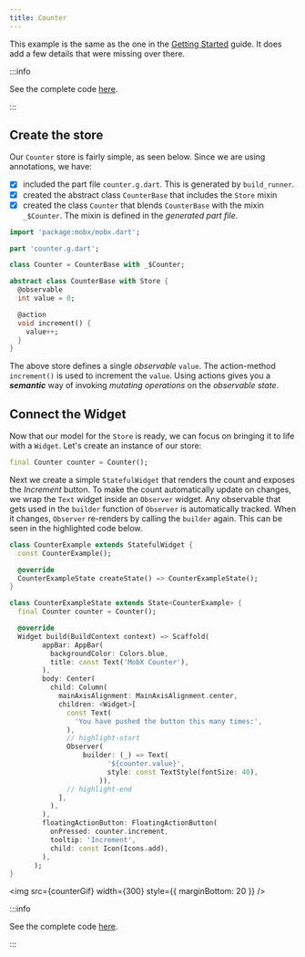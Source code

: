 ```yaml
---
title: Counter
---
```


This example is the same as the one in the [Getting Started](/getting-started)
guide. It does add a few details that were missing over there.

:::info

See the complete code
[here](https://github.com/mobxjs/mobx.dart/tree/master/mobx_examples/lib/counter).

:::

## Create the store

Our `Counter` store is fairly simple, as seen below. Since we are using
annotations, we have:

- [x] included the part file `counter.g.dart`. This is generated by
      `build_runner`.
- [x] created the abstract class `CounterBase` that includes the `Store` mixin
- [x] created the class `Counter` that blends `CounterBase` with the mixin
      `_$Counter`. The mixin is defined in the _generated part file_.

```dart
import 'package:mobx/mobx.dart';

part 'counter.g.dart';

class Counter = CounterBase with _$Counter;

abstract class CounterBase with Store {
  @observable
  int value = 0;

  @action
  void increment() {
    value++;
  }
}

```

The above store defines a single _observable_ `value`. The action-method
`increment()` is used to increment the `value`. Using actions gives you a
_**semantic**_ way of invoking _mutating operations_ on the _observable state_.

## Connect the Widget

Now that our model for the `Store` is ready, we can focus on bringing it to life
with a `Widget`. Let's create an instance of our store:

```dart
final Counter counter = Counter();
```

Next we create a simple `StatefulWidget` that renders the count and exposes the
_Increment_ button. To make the count automatically update on changes, we wrap
the `Text` widget inside an `Observer` widget. Any observable that gets used in
the `builder` function of `Observer` is automatically tracked. When it changes,
`Observer` re-renders by calling the `builder` again. This can be seen in the
highlighted code below.

```dart
class CounterExample extends StatefulWidget {
  const CounterExample();

  @override
  CounterExampleState createState() => CounterExampleState();
}

class CounterExampleState extends State<CounterExample> {
  final Counter counter = Counter();

  @override
  Widget build(BuildContext context) => Scaffold(
        appBar: AppBar(
          backgroundColor: Colors.blue,
          title: const Text('MobX Counter'),
        ),
        body: Center(
          child: Column(
            mainAxisAlignment: MainAxisAlignment.center,
            children: <Widget>[
              const Text(
                'You have pushed the button this many times:',
              ),
              // highlight-start
              Observer(
                  builder: (_) => Text(
                        '${counter.value}',
                        style: const TextStyle(fontSize: 40),
                      )),
              // highlight-end
            ],
          ),
        ),
        floatingActionButton: FloatingActionButton(
          onPressed: counter.increment,
          tooltip: 'Increment',
          child: const Icon(Icons.add),
        ),
      );
}

```


<img src={counterGif} width={300} style={{ marginBottom: 20 }} />

:::info

See the complete code
[here](https://github.com/mobxjs/mobx.dart/tree/master/mobx_examples/lib/counter).

:::
